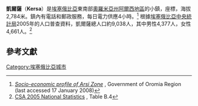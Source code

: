 {{Infobox Settlement
|official_name          = 凱爾薩
|other_name             = Kersa
|native_name            =  <!-- for cities whose native name is not in English -->
|nickname               = 
|settlement_type        = 
|motto                  = 
|image_skyline          = 
|imagesize              = 300px
|image_caption          = 
|image_flag             = 
|flag_size              =
|image_seal             = 
|seal_size              =
|image_shield           = 
|shield_size            =
|city_logo              =
|citylogo_size          =
|image_map              =
|mapsize                = 
|map_caption            = 
|image_map1             = 
|mapsize1               = 
|map_caption1           = 
|image_dot_map          =
|dot_mapsize            =
|dot_map_caption        =
|dot_x =  |dot_y =
|pushpin_map            = 
|pushpin_label_position = <!-- the position of the pushpin label: left, right, top, bottom, none -->
|pushpin_map_caption    = 
|pushpin_mapsize        =
|subdivision_type       = 國家
|subdivision_name       = {{flagcountry|Ethiopia}}
|subdivision_type1      = 州
|subdivision_name1      = [[奧羅米亞州|奧羅米亞州]]
|subdivision_type2      = 地區
|subdivision_name2      = [[阿爾西地區|阿爾西地區]]
|subdivision_type3      = 
|subdivision_name3      = 
|subdivision_type4      = 
|subdivision_name4      = 
|government_footnotes   =
|government_type        =
|leader_title           = 
|leader_name            = 
|leader_title1          =  <!-- for places with, say, both a mayor and a city manager -->
|leader_name1           =
|leader_title2          =
|leader_name2           =
|leader_title3          =
|leader_name3           =
|leader_title4          =
|leader_name4           =
|established_title      =  
|established_date       = 
|established_title2     =  <!-- Incorporated (town) -->
|established_date2      = 
|established_title3     =  <!-- Incorporated (city) -->
|established_date3      = 
|area_magnitude         = 
|unit_pref                = <!--Enter: Imperial, if Imperial (metric) is desired-->
|area_footnotes           =
|area_total_km2           = <!-- ALL fields dealing with a measurements are subject to automatic unit conversion-->
|area_land_km2            = <!--See table @ Template:Infobox Settlement for details on automatic unit conversion-->
|area_water_km2           = 
|area_total_sq_mi         = 
|area_land_sq_mi          = 
|area_water_sq_mi         = 
|area_water_percent       = 
|area_urban_km2           = 
|area_urban_sq_mi         = 
|area_metro_km2           = 
|area_metro_sq_mi         = 
|population_as_of               = 2005
|population_footnotes           = 
|population_note                = 
|population_total               =9,038
|population_density_km2         = 
|population_density_sq_mi       = 
|population_metro               =
|population_density_metro_km2   =
|population_density_metro_sq_mi =
|population_urban               = 
|population_density_urban_km2   =
|population_density_urban_sq_mi =
|population_blank1_title        =
|population_blank1              =
|population_density_blank1_km2 =   
|population_density_blank1_sq_mi = 
|timezone               = [[東非時間|東非時間]]
|utc_offset             = +3
|timezone_DST           = 
|utc_offset_DST         = 
|latd=7 |latm=32 |latNS=N
|longd=38 |longm=59 |longEW=E
|elevation_footnotes    =  <!--for references: use <ref> </ref> tags-->
|elevation_m            = 
|elevation_ft           = 
|postal_code_type       =  <!-- enter ZIP code, Postcode, Post code, Postal code... -->
|postal_code            =
|area_code              =
|blank_name             =
|blank_info             =
|blank1_name            =
|blank1_info            =
|website                = 
|footnotes              = 
}}

'''凱爾薩'''（'''Kersa'''）是[[埃塞俄比亞|埃塞俄比亞]]東南部[[奧羅米亞州|奧羅米亞州]][[阿爾西地區|阿爾西地區]]的小鎮，座標{{Coord|7|32|N|38|59|E}}，海拔2,784米。鎮內有電話和郵政服務，每日電力供應4小時。<ref>[http://oromiagov.org/Socio%20Economic%20Profile/Arsi/Arsi%20Zone.pdf ''Socio-economic profile of Arsi Zone''] {{Wayback|url=http://oromiagov.org/Socio%20Economic%20Profile/Arsi/Arsi%20Zone.pdf |date=20070927040516 }}, Government of Oromia Region (last accessed 17 January 2008)</ref> 根據[[埃塞俄比亞中央統計局|埃塞俄比亞中央統計局]]2005年的人口普查資料，凱爾薩總人口約9,038人，其中男性4,377人，女性4,661人。<ref>[http://www.csa.gov.et/text_files/2005_national_statistics.htm CSA 2005 National Statistics] {{Wayback|url=http://www.csa.gov.et/text_files/2005_national_statistics.htm |date=20070813054932 }}, Table B.4</ref>

==參考文獻==
{{reflist}}

[[Category:埃塞俄比亞城市|Category:埃塞俄比亞城市]]